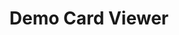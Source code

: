 ---
title: "Demo Card Viewer"
shortDescription: "A coding challenge."
longDescription: "A very simple coding demo that I made when applying for a job. Gets sample player data from an API and displays six cards. You can click on a card to inspect it and sort the cards."
techStack: ["React", "Typescript"]
link: "https://demo-card-viewer.adrian-burkhart.de/"
image: {
    alt: "Project preview",
    url: "../../demo-card-viewer-preview.webp"
}
---